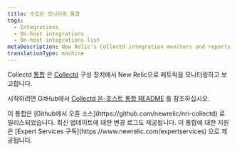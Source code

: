 ```yaml
---
title: 수집된 모니터링 통합
tags:
  - Integrations
  - On-host integrations
  - On-host integrations list
metaDescription: New Relic's Collectd integration monitors and reports metrics from Collectd-configured devices to New Relic.
translationType: machine
---
```


Collectd [통합](/docs/integrations/new-relic-integrations/getting-started/introduction-infrastructure-integrations) 은 [Collectd](https://collectd.org/wiki/index.php/Main_Page) 구성 장치에서 New Relic으로 메트릭을 모니터링하고 보고합니다.

시작하려면 GitHub에서 [Collectd 온-호스트 통합 README](https://github.com/newrelic/nri-collectd) 를 참조하십시오.

<Callout variant="tip">
  이 통합은 [Github에서 오픈 소스](https://github.com/newrelic/nri-collectd) 로 릴리스되었습니다. 최신 업데이트에 대한 변경 로그도 제공됩니다. 이 통합에 대한 지원은 [Expert Services 구독](https://www.newrelic.com/expertservices) 으로 제공됩니다.
</Callout>